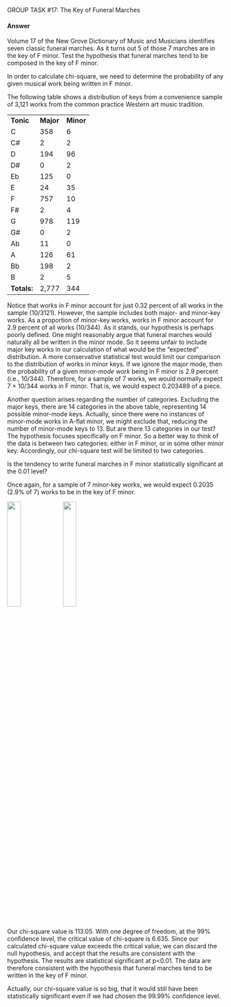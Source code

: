 


[GROUP TASK #17:]{.small} The Key of Funeral Marches

#### Answer

Volume 17 of the New Grove Dictionary of Music and Musicians
identifies seven classic funeral marches. As it turns out 5 of those
7 marches are in the key of F minor. Test the hypothesis that
funeral marches tend to be composed in the key of F minor.

In order to calculate chi-square, we need to determine the
probability of any given musical work being written in F minor.

The following table shows a distribution of keys from a convenience
sample of 3,121 works from the common practice Western art music
tradition.

  ------------- ----------- -----------
  **Tonic**     **Major**   **Minor**
  C             358         6
  C#            2           2
  D             194         96
  D#            0           2
  Eb            125         0
  E             24          35
  F             757         10
  F#            2           4
  G             978         119
  G#            0           2
  Ab            11          0
  A             126         61
  Bb            198         2
  B             2           5
  **Totals:**   2,777       344
  ------------- ----------- -----------

Notice that works in F minor account for just 0.32 percent of all
works in the sample (10/3121). However, the sample includes both
major- and minor-key works. As a proportion of *minor*-key works,
works in F minor account for 2.9 percent of all works (10/344). As
it stands, our hypothesis is perhaps poorly defined. One might
reasonably argue that funeral marches would naturally all be written
in the minor mode. So it seems unfair to include major key works in
our calculation of what would be the "expected" distribution. A more
conservative statistical test would limit our comparison to the
distribution of works in minor keys. If we ignore the major mode,
then the probability of a given *minor-mode work* being in F minor
is 2.9 percent (i.e., 10/344). Therefore, for a sample of 7 works,
we would normally expect 7 × 10/344 works in F minor. That is, we
would expect 0.203489 of a piece.

Another question arises regarding the number of categories.
Excluding the major keys, there are 14 categories in the above
table, representing 14 possible minor-mode keys. Actually, since
there were no instances of minor-mode works in A-flat minor, we
might exclude that, reducing the number of minor-mode keys to 13.
But are there 13 categories in our test? The hypothesis focuses
specifically on F minor. So a better way to think of the data is
between two categories: either in F minor, or in some other minor
key. Accordingly, our chi-square test will be limited to two
categories.

Is the tendency to write funeral marches in F minor statistically
significant at the 0.01 level?

Once again, for a sample of 7 minor-key works, we would expect
0.2035 (2.9% of 7) works to be in the key of F minor.

![](StatsImages/ChiSquareFormula.jpg){width="25%"}
![](StatsImages/chi_answer4.png){width="25%"}

Our chi-square value is 113.05. With one degree of freedom, at the
99% confidence level, the critical value of chi-square is 6.635.
Since our calculated chi-square value exceeds the critical value, we
can discard the null hypothesis, and accept that the results are
consistent with the hypothesis. The results are statistical
significant at p<0.01. The data are therefore consistent with the
hypothesis that funeral marches tend to be written in the key of F
minor.

Actually, our chi-square value is so big, that it would still have
been statistically significant even if we had chosen the 99.99%
confidence level.
